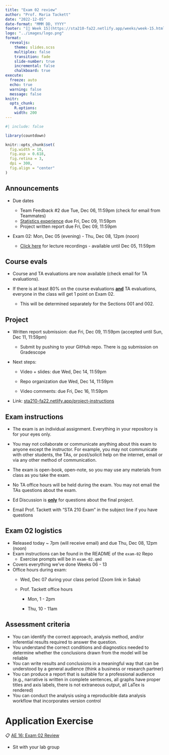 ```yaml
---
title: "Exam 02 review"
author: "Prof. Maria Tackett"
date: "2022-12-05"
date-format: "MMM DD, YYYY"
footer: "[🔗 Week 15](https://sta210-fa22.netlify.app/weeks/week-15.html)"
logo: "../images/logo.png"
format: 
  revealjs:
    theme: slides.scss
    multiplex: false
    transition: fade
    slide-number: true
    incremental: false 
    chalkboard: true
execute:
  freeze: auto
  echo: true
  warning: false
  message: false
knitr:
  opts_chunk: 
    R.options:      
    width: 200
---
```


```r
#| include: false

library(countdown)

knitr::opts_chunk$set(
  fig.width = 10,
  fig.asp = 0.618,
  fig.retina = 3,
  dpi = 300,
  fig.align = "center"
)
```

## Announcements {.midi}

-   Due dates

    -   Team Feedback #2 due Tue, Dec 06, 11:59pm (check for email from Teammates)
    -   [Statistics experience](../hw/stats-experience.html) due Fri, Dec 09, 11:59pm
    -   Project written report due Fri, Dec 09, 11:59pm

-   Exam 02: Mon, Dec 05 (evening) - Thu, Dec 08, 12pm (noon)

    -   [Click here](https://duke.hosted.panopto.com/Panopto/Pages/Sessions/List.aspx?folderID=3abb0b6f-0db5-4d55-84f2-aefd0140874b) for lecture recordings - available until Dec 05, 11:59pm

## Course evals

-   Course and TA evaluations are now available (check email for TA evaluations).

-   If there is at least 80% on the course evaluations <u>**and**</u> TA evaluations, everyone in the class will get 1 point on Exam 02.

    -   This will be determined separately for the Sections 001 and 002.

## Project

-   Written report submission: due Fri, Dec 09, 11:59pm (accepted until Sun, Dec 11, 11:59pm)

    -   Submit by pushing to your GitHub repo. There is <u> no</u> submission on Gradescope

-   Next steps:

    -   Video + slides: due Wed, Dec 14, 11:59pm

    -   Repo organization due Wed, Dec 14, 11:59pm

    -   Video comments: due Fri, Dec 16, 11:59pm

-   Link: [sta210-fa22.netlify.app/project-instructions](https://sta210-fa22.netlify.app/project-instructions.html)

## Exam instructions {.midi}

::: incremental
-   The exam is an individual assignment. Everything in your repository is for your eyes only.

-   You may not collaborate or communicate anything about this exam to anyone except the instructor. For example, you may not communicate with other students, the TAs, or post/solicit help on the internet, email or via any other method of communication.

-   The exam is open-book, open-note, so you may use any materials from class as you take the exam.

-   No TA office hours will be held during the exam. You may not email the TAs questions about the exam.

-   Ed Discussion is <u>**only**</u> for questions about the final project.

-   Email Prof. Tackett with "STA 210 Exam" in the subject line if you have questions
:::

## Exam 02 logistics {.midi}

::: incremental
-   Released today \~ 7pm (will receive email) and due Thu, Dec 08, 12pm (noon)
-   Exam instructions can be found in the README of the `exam-02` Repo
    -   Exercise prompts will be in `exam-02.qmd`
-   Covers everything we've done Weeks 06 - 13
-   Office hours during exam:
    -   Wed, Dec 07 during your class period (Zoom link in Sakai)

    -   Prof. Tackett office hours

        -   Mon, 1 - 2pm

        -   Thu, 10 - 11am
:::

## Assessment criteria {.midi}

-   You can identify the correct approach, analysis method, and/or inferential results required to answer the question.
-   You understand the correct conditions and diagnostics needed to determine whether the conclusions drawn from the model will be reliable
-   You can write results and conclusions in a meaningful way that can be understood by a general audience (think a business or research partner)
-   You can produce a report that is suitable for a professional audience (e.g., narrative is written in complete sentences, all graphs have proper titles and axis labels, there is not extraneous output, all LaTex is rendered)
-   You can conduct the analysis using a reproducible data analysis workflow that incorporates version control

# Application Exercise

::: appex
📋 [AE 16: Exam 02 Review](https://sta210-fa22.netlify.app/ae/ae-16-exam-02-review.html)
:::

-   Sit with your lab group
